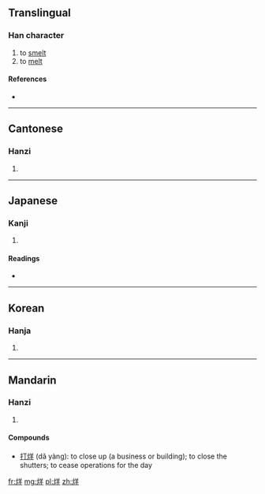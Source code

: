 ==Translingual==

===Han character===
{{Han char|rn=86|rad=火|as=06|sn=10|four=9885<sub>1</sub>|canj=火廿手 (FTQ)}}

# to [[smelt]]
# to [[melt]]

====References====
* {{Han ref|kx=0669.200|dkj=18990|dj=1078.230|hdz=32200.200|uh=70CA|ud=28874|bh=AF4C|bd=44876}}

----

==Cantonese==

===Hanzi===
{{yue-hanzi|jyut=|y=yeung4}}

# {{defn|Cantonese|sort=火06}}

----

==Japanese==

===Kanji===
{{ja-kanji|grade=|rs=火06}}

# {{defn|Japanese|sort=火06}}

====Readings====
* {{ja-readings|on=[[よう]] (yō)|kun=[[あぶる]] (aburu), [[やく]] (yaku)}}

----

==Korean==

===Hanja===
{{ko-hanja|hangeul=양|eumhun=|rv=yang|mr=yang|y=yang}}

# {{defn|Korean|sort=火06}}

----

==Mandarin==

===Hanzi===
{{cmn-hanzi|pin=[[yáng]] ([[yang2]])|wg=yang<sup>2</sup>}}

# {{defn|Mandarin|sort=火06}}
====Compounds====
*[[打烊]] (dǎ yàng):  to close up (a business or building); to close the shutters; to cease operations for the day

[[fr:烊]]
[[mg:烊]]
[[pl:烊]]
[[zh:烊]]